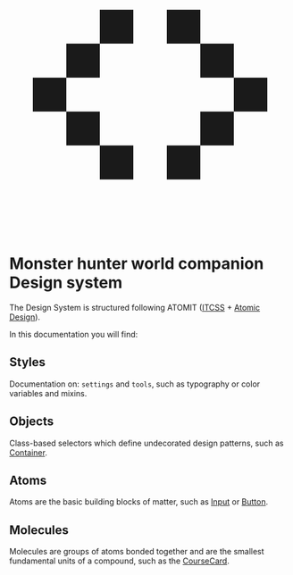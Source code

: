 
<Meta title="Intro" />

<div className="docs-hero">
  <svg viewBox="0 0 24 24" fill="none" xmlns="http://www.w3.org/2000/svg">
    <path d="M4.85739 10.794H2V13.6906H4.85739V10.794Z" fill="currentColor" />
    <path d="M7.71484 7.89854H4.85746L4.85739 10.794L7.71484 10.7951V7.89854Z" fill="currentColor" />
    <path d="M7.71484 13.6907L4.85739 13.6906L4.85746 16.5873H7.71484V13.6907Z" fill="currentColor" />
    <path d="M19.1426 13.6907H22V10.7942H19.1426V13.6907Z" fill="currentColor" />
    <path d="M16.2852 16.5862H19.1425L19.1426 13.6907L16.2852 13.6897V16.5862Z" fill="currentColor" />
    <path d="M16.2855 10.794L19.1426 10.7942L19.1429 7.89752H16.2855V10.794Z" fill="currentColor" />
    <path d="M10.5713 5H7.7139V7.89652H10.5713V5Z" fill="currentColor" />
    <path d="M10.5713 16.5862H7.7139V19.4828H10.5713V16.5862Z" fill="currentColor" />
    <path d="M16.2869 5H13.4295V7.89652H16.2869V5Z" fill="currentColor" />
    <path d="M16.2869 16.5862H13.4295V19.4828H16.2869V16.5862Z" fill="currentColor" />
  </svg>
  <h1>Monster hunter world companion Design system</h1>
</div>

The Design System is structured following ATOMIT ([ITCSS](https://itcss.io/) + [Atomic Design](https://bradfrost.com/blog/post/atomic-web-design/)).

In this documentation you will find:

## Styles

Documentation on: `settings` and `tools`, such as typography or color variables and mixins.

## Objects

Class-based selectors which define undecorated design patterns, such as [Container](http://localhost:6006/?path=/story/objects-container--container-section).

## Atoms

Atoms are the basic building blocks of matter, such as [Input](?path=/story/atoms-forms-input--default) or [Button](?path=/story/atoms-button--primary).

## Molecules

Molecules are groups of atoms bonded together and are the smallest fundamental units of a compound, such as the [CourseCard](?path=/story/molecules-coursecard--default).
